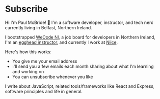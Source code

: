# Subscribe

Hi I'm Paul McBride! 👋 I'm a software developer, instructor, and tech nerd currently living in Belfast, Northern Ireland.

I bootstrapped [WeCode NI](https://wecodeni.com), a job board for developers in Northern Ireland, I'm an [egghead instructor](https://egghead.io/instructors/paul-mcbride?af=auhexg), and currently I work at [Niice](https://niice.co).

Here's how this works:

- You give me your email address
- I'll send you a few emails each month sharing about what I'm learning and working on
- You can unsubscribe whenever you like

I write about JavaScript, related tools/frameworks like React and Express, software principles and life in general.
